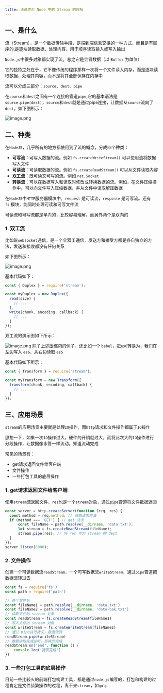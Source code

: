 ```yaml
---
title: 说说你对 Node 中的 Stream 的理解
---
```


## 一、是什么

流（Stream），是一个数据传输手段，是端到端信息交换的一种方式，而且是有顺序的,是逐块读取数据、处理内容，用于顺序读取输入或写入输出

`Node.js`中很多对象都实现了流，总之它是会冒数据（以 `Buffer` 为单位）

它的独特之处在于，它不像传统的程序那样一次将一个文件读入内存，而是逐块读取数据、处理其内容，而不是将其全部保存在内存中

流可以分成三部分：`source`、`dest`、`pipe`

在`source`和`dest`之间有一个连接的管道`pipe`,它的基本语法是`source.pipe(dest)`，`source`和`dest`就是通过pipe连接，让数据从`source`流向了`dest`，如下图所示：

![image.png](../../../../assets/interview/07-node-stream/image1.png)

## 二、种类

在`NodeJS`，几乎所有的地方都使用到了流的概念，分成四个种类：

-   **可写流**：可写入数据的流。例如 `fs.createWriteStream()` 可以使用流将数据写入文件
-   **可读流**：可读取数据的流。例如 `fs.createReadStream()` 可以从文件读取内容
-   **双工流**：既可读又可写的流。例如 `net.Socket`
-   **转换流**：可以在数据写入和读取时修改或转换数据的流。例如，在文件压缩操作中，可以向文件写入压缩数据，并从文件中读取解压数据

在`NodeJS`中`HTTP`服务器模块中，`request` 是可读流，`response` 是可写流。还有`fs` 模块，能同时处理可读和可写文件流

可读流和可写流都是单向的，比较容易理解，而另外两个是双向的

### 1. 双工流
比如说`websocket`通信，是一个全双工通信，发送方和接受方都是各自独立的方法，发送和接收都没有任何关系

如下图所示：

![image.png](../../../../assets/interview/07-node-stream/image2.png)

基本代码如下：
```js
const { Duplex } = require('stream');

const myDuplex = new Duplex({
  read(size) {
    // ...
  },
  write(chunk, encoding, callback) {
    // ...
  }
});
```

双工流的演示图如下所示：

![image.png](../../../../assets/interview/07-node-stream/image3.png)
除了上述压缩包的例子，还比如一个 `babel`，把`es6`转换为，我们在左边写入 `es6`，从右边读取 `es5`

基本代码如下所示：
```js
const { Transform } = require('stream');

const myTransform = new Transform({
  transform(chunk, encoding, callback) {
    // ...
  }
});
```
## 三、应用场景
`stream`的应用场景主要就是处理`IO`操作，而`http`请求和文件操作都属于`IO`操作

思想一下，如果一次`IO`操作过大，硬件的开销就过大，而将此次大的`IO`操作进行分段操作，让数据像水管一样流动，知道流动完成

常见的场景有：

-   get请求返回文件给客户端
-   文件操作
-   一些打包工具的底层操作

### 1. get请求返回文件给客户端

使用`stream`流返回文件，`res`也是一个`stream`对象，通过`pipe`管道将文件数据返回
```js
const server = http.createServer(function (req, res) {
  const method = req.method; // 获取请求方法
  if (method === 'GET') { // get 请求
      const fileName = path.resolve(__dirname, 'data.txt');
      let stream = fs.createReadStream(fileName);
      stream.pipe(res); // 将 res 作为 stream 的 dest
  }
});
server.listen(8000);
```

### 2. 文件操作

创建一个可读数据流`readStream`，一个可写数据流`writeStream`，通过`pipe`管道把数据流转过去

```js
const fs = require('fs')
const path = require('path')

// 两个文件名
const fileName1 = path.resolve(__dirname, 'data.txt')
const fileName2 = path.resolve(__dirname, 'data-bak.txt')
// 读取文件的 stream 对象
const readStream = fs.createReadStream(fileName1)
// 写入文件的 stream 对象
const writeStream = fs.createWriteStream(fileName2)
// 通过 pipe执行拷贝，数据流转
readStream.pipe(writeStream)
// 数据读取完成监听，即拷贝完成
readStream.on('end', function () {
    console.log('拷贝完成')
})
```

### 3. 一些打包工具的底层操作

目前一些比较火的前端打包构建工具，都是通过`node.js`编写的，打包和构建的过程肯定是文件频繁操作的过程，离不来`stream`，如`gulp`
